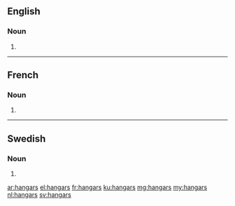 ==English==

===Noun===
{{head|en|plural}}

# {{plural of|hangar|lang=en}}

----

==French==

===Noun===
{{head|fr|plural}}

# {{plural of|hangar|lang=fr}}

----

==Swedish==

===Noun===
{{head|sv|noun form}}

# {{sv-noun-form-indef-gen|hangar}}

[[ar:hangars]]
[[el:hangars]]
[[fr:hangars]]
[[ku:hangars]]
[[mg:hangars]]
[[my:hangars]]
[[nl:hangars]]
[[sv:hangars]]